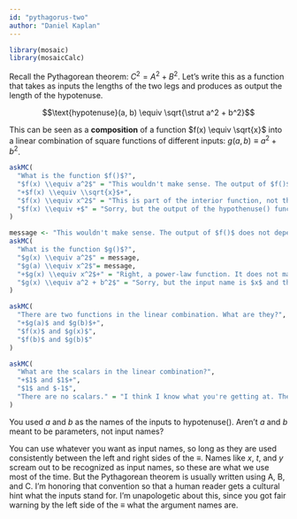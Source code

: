 ```yaml
---
id: "pythagorus-two"
author: "Daniel Kaplan"
---
```


```r

library(mosaic)
library(mosaicCalc)
```

Recall the Pythagorean theorem: $C^2 = A^2 + B^2$. Let's write this as a function that takes as inputs the lengths of the two legs and produces as output the length of the hypotenuse.

$$\text{hypotenuse}(a, b) \equiv \sqrt{\strut a^2 + b^2}$$

This can be seen as a **composition** of a function $f(x) \equiv \sqrt{x}$ into a linear combination of square functions of different inputs: $g(a, b) \equiv a^2 + b^2$. 

```r
askMC(
  "What is the function $f()$?", 
  "$f(x) \\equiv a^2$" = "This wouldn't make sense. The output of $f()$ does not depend on its input.", 
  "+$f(x) \\equiv \\sqrt{x}$+",
  "$f(x) \\equiv x^2$" = "This is part of the interior function, not the outer function.",
  "$f(x) \\equiv +$" = "Sorry, but the output of the hypothenuse() function needs to be a quantity, and $+$ is not a quantity.  "
)

```

```r
message <- "This wouldn't make sense. The output of $f()$ does not depend on its input."
askMC(
  "What is the function $g()$?", 
  "$g(x) \\equiv a^2$" = message, 
  "$g(a) \\equiv x^2$"= message,
  "+$g(x) \\equiv x^2$+" = "Right, a power-law function. It does not matter what we call the input, so long as it is used consistently in the definition.",
  "$g(x) \\equiv a^2 + b^2$" = "Sorry, but the input name is $x$ and the formula on the right side of the tilde expression has $a$ and $b$ in it."
)

```
 
```r
askMC(
  "There are two functions in the linear combination. What are they?",
  "+$g(a)$ and $g(b)$+",
  "$f(x)$ and $g(x)$",
  "$f(b)$ and $g(b)$"
)
```

```r
askMC(
  "What are the scalars in the linear combination?",
  "+$1$ and $1$+",
  "$1$ and $-1$",
  "There are no scalars." = "I think I know what you're getting at. The tradition in mathematics is that when a scalar is $1$, we don't write it down. But still, the scalar is $1$."
)
```

::: {.why  data-latex=""}
You used $a$ and $b$ as the names of the inputs to hypotenuse(). Aren't $a$ and $b$ meant to be parameters, not input names?

You can use whatever you want as input names, so long as they are used consistently between the left and right sides of the $\equiv$. Names like $x$, $t$,  and $y$ scream out to be recognized as input names, so these are what we use most of the time. But the Pythagorean theorem is usually written using A, B, and C. I'm honoring that convention so that a human reader gets a cultural hint what the inputs stand for. I'm unapologetic about this, since you got fair warning by the left side of the $\equiv$ what the argument names are.
:::


  

